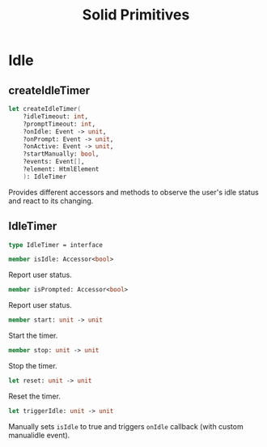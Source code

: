 ﻿---
title: Solid Primitives
---

# Idle

## createIdleTimer

```fsharp
let createIdleTimer(
    ?idleTimeout: int,
    ?promptTimeout: int,
    ?onIdle: Event -> unit,
    ?onPrompt: Event -> unit,
    ?onActive: Event -> unit,
    ?startManually: bool,
    ?events: Event[],
    ?element: HtmlElement
    ): IdleTimer
```

Provides different accessors and methods to observe the user's idle status and react to its changing.

## IdleTimer

```fsharp
type IdleTimer = interface
```

```fsharp
member isIdle: Accessor<bool>
```

Report user status.

```fsharp
member isPrompted: Accessor<bool>
```

Report user status.

```fsharp
member start: unit -> unit
```

Start the timer.

```fsharp
member stop: unit -> unit
```

Stop the timer.

```fsharp
let reset: unit -> unit
```

Reset the timer.

```fsharp
let triggerIdle: unit -> unit
```

Manually sets `isIdle` to true and triggers `onIdle` callback (with custom manualidle event).
